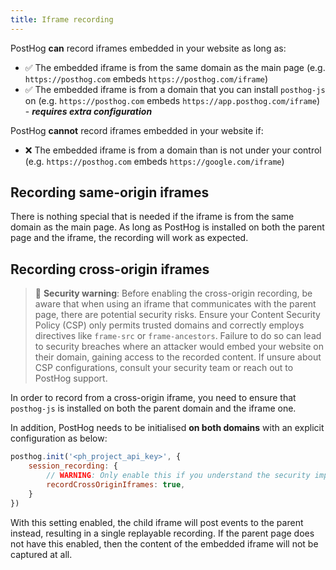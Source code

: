 ```yaml
---
title: Iframe recording
---
```


PostHog **can** record iframes embedded in your website as long as:
* ✅ The embedded iframe is from the same domain as the main page (e.g. `https://posthog.com` embeds `https://posthog.com/iframe`)
* ✅ The embedded iframe is from a domain that you can install `posthog-js` on (e.g. `https://posthog.com` embeds `https://app.posthog.com/iframe`) - _**requires extra configuration**_

PostHog **cannot** record iframes embedded in your website if:
* ❌ The embedded iframe is from a domain than is not under your control (e.g. `https://posthog.com` embeds `https://google.com/iframe`)


## Recording same-origin iframes

There is nothing special that is needed if the iframe is from the same domain as the main page. As long as PostHog is installed on both the parent page and the iframe, the recording will work as expected.

## Recording cross-origin iframes

> 🚧 **Security warning**: Before enabling the cross-origin recording, be aware that when using an iframe that communicates with the parent page, there are potential security risks. Ensure your Content Security Policy (CSP) only permits trusted domains and correctly employs directives like `frame-src` or `frame-ancestors`. Failure to do so can lead to security breaches where an attacker would embed your website on their domain, gaining access to the recorded content. If unsure about CSP configurations, consult your security team or reach out to PostHog support.

In order to record from a cross-origin iframe, you need to ensure that `posthog-js` is installed on both the parent domain and the iframe one.

In addition, PostHog needs to be initialised **on both domains** with an explicit configuration as below:

```js
posthog.init('<ph_project_api_key>', {
    session_recording: {
        // WARNING: Only enable this if you understand the security implications
        recordCrossOriginIframes: true,
    }
})
```

With this setting enabled, the child iframe will post events to the parent instead, resulting in a single replayable recording. If the parent page does not have this enabled, then the content of the embedded iframe will not be captured at all.
